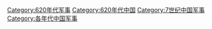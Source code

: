 [[Category:620年代军事|Category:620年代军事]]
[[Category:620年代中国|Category:620年代中国]]
[[Category:7世纪中国军事|Category:7世纪中国军事]]
[[Category:各年代中国军事|Category:各年代中国军事]]
